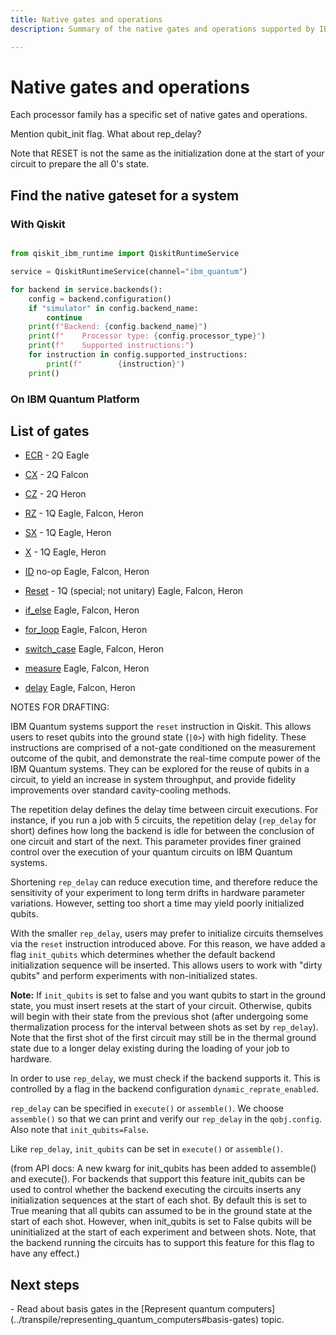 ```yaml
---
title: Native gates and operations
description: Summary of the native gates and operations supported by IBM Quantum systems

---
```


# Native gates and operations


Each processor family has a specific set of native gates and operations. 

Mention qubit_init flag. What about rep_delay?

Note that RESET is not the same as the initialization done at the start of your circuit to prepare the all 0's state.


## Find the native gateset for a system

### With Qiskit

```python

from qiskit_ibm_runtime import QiskitRuntimeService

service = QiskitRuntimeService(channel="ibm_quantum")

for backend in service.backends():
    config = backend.configuration()
    if "simulator" in config.backend_name:
        continue
    print(f"Backend: {config.backend_name}")
    print(f"    Processor type: {config.processor_type}")
    print(f"    Supported instructions:")
    for instruction in config.supported_instructions:
        print(f"        {instruction}")
    print()
```

### On IBM Quantum Platform

## List of gates

- [ECR](/api/qiskit/qiskit.circuit.library.ECRGate) - 2Q
    Eagle

- [CX](/api/qiskit/qiskit.circuit.library.CXGate) - 2Q
    Falcon

- [CZ](/api/qiskit/qiskit.circuit.library.CZGate) - 2Q
    Heron

- [RZ](/api/qiskit/qiskit.circuit.library.RZGate) - 1Q
    Eagle, Falcon, Heron

- [SX](/api/qiskit/qiskit.circuit.library.SXGate) - 1Q
    Eagle, Heron

- [X](/api/qiskit/qiskit.circuit.library.XGate) - 1Q
    Eagle, Heron

- [ID](/api/qiskit/qiskit.circuit.library.IGate) no-op
    Eagle, Falcon, Heron

- [Reset](/api/qiskit/qiskit.circuit.library.Reset) - 1Q (special; not unitary)
    Eagle, Falcon, Heron

- [if_else](/api/qiskit/qiskit.circuit.IfElseOp)
    Eagle, Falcon, Heron
- [for_loop](/api/qiskit/qiskit.circuit.ForLoopOp)
    Eagle, Falcon, Heron
- [switch_case](/api/qiskit/qiskit.circuit.SwitchCaseOp)
    Eagle, Falcon, Heron
- [measure](/api/qiskit/qiskit.circuit.library.Measure)
    Eagle, Falcon, Heron
- [delay](/api/qiskit/qiskit.circuit.Delay)
    Eagle, Falcon, Heron




NOTES FOR DRAFTING:


IBM Quantum systems support the `reset` instruction in Qiskit. This allows users to reset qubits into the ground state (`|0>`) with high fidelity. These instructions are comprised of a not-gate conditioned on the measurement outcome of the qubit, and demonstrate the real-time compute power of the IBM Quantum systems. They can be explored for the reuse of qubits in a circuit, to yield an increase in system throughput, and provide fidelity improvements over standard cavity-cooling methods. 

The repetition delay defines the delay time between circuit executions. For instance, if you run a job with 5 circuits, the repetition delay (`rep_delay` for short) defines how long the backend is idle for between the conclusion of one circuit and start of the next. This parameter provides finer grained control over the execution of your quantum circuits on IBM Quantum systems.

Shortening `rep_delay` can reduce execution time, and therefore reduce the sensitivity of your experiment to long term drifts in hardware parameter variations. However, setting too short a time may yield poorly initialized qubits.

With the smaller `rep_delay`, users may prefer to initialize circuits themselves via the `reset` instruction introduced above. For this reason, we have added a flag `init_qubits` which determines whether the default backend initialization sequence will be inserted. This allows users to work with "dirty qubits" and perform experiments with non-initialized states.

<div class="alert alert-block alert-info">

    
**Note:** If `init_qubits` is set to false and you want qubits to start in the ground state, you must insert resets at the start of your circuit. Otherwise, qubits will begin with their state from the previous shot (after undergoing some thermalization process for the interval between shots as set by `rep_delay`). Note that the first shot of the first circuit may still be in the thermal ground state due to a longer delay existing during the loading of your job to hardware.
</div>

In order to use `rep_delay`, we must check if the backend supports it. This is controlled by a flag in the backend configuration `dynamic_reprate_enabled`.

`rep_delay` can be specified in `execute()` or `assemble()`. We choose `assemble()` so that we can print and verify our `rep_delay` in the `qobj.config`. Also note that `init_qubits=False`.

Like `rep_delay`, `init_qubits` can be set in `execute()` or `assemble()`.


(from API docs: A new kwarg for init_qubits has been added to assemble() and execute(). For backends that support this feature init_qubits can be used to control whether the backend executing the circuits inserts any initialization sequences at the start of each shot. By default this is set to True meaning that all qubits can assumed to be in the ground state at the start of each shot. However, when init_qubits is set to False qubits will be uninitialized at the start of each experiment and between shots. Note, that the backend running the circuits has to support this feature for this flag to have any effect.)

## Next steps

<Admonition type="tip" title="Recommendations">
    - Read about basis gates in the [Represent quantum computers](../transpile/representing_quantum_computers#basis-gates) topic.
</Admonition>

